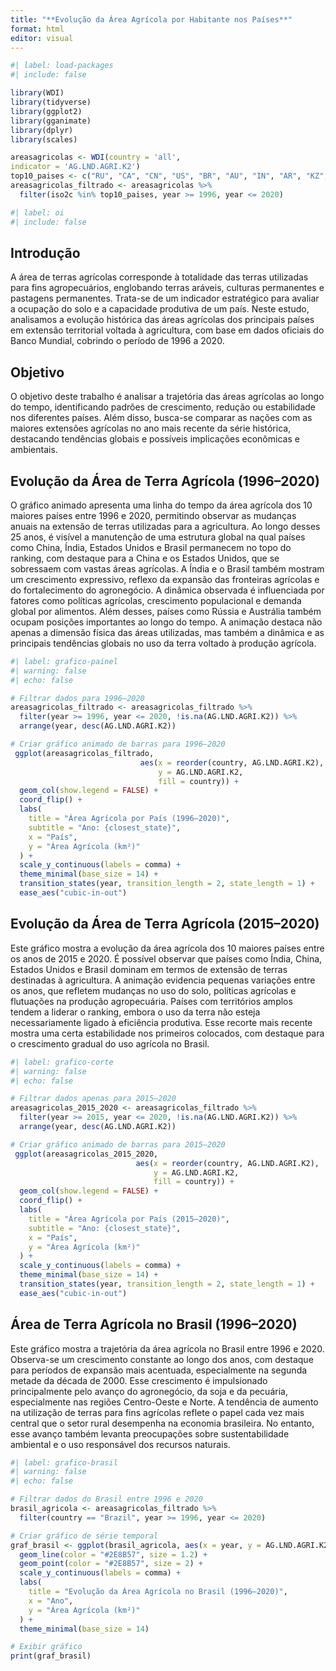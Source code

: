 ---
title: "**Evolução da Área Agrícola por Habitante nos Países**"
format: html
editor: visual
---

```{r}
#| label: load-packages
#| include: false

library(WDI)
library(tidyverse)
library(ggplot2)
library(gganimate)
library(dplyr)
library(scales)

areasagricolas <- WDI(country = 'all',
indicator = 'AG.LND.AGRI.K2')
top10_paises <- c("RU", "CA", "CN", "US", "BR", "AU", "IN", "AR", "KZ", "DZ")
areasagricolas_filtrado <- areasagricolas %>%
  filter(iso2c %in% top10_paises, year >= 1996, year <= 2020)


```

```{r}
#| label: oi
#| include: false


```

## Introdução

A área de terras agrícolas corresponde à totalidade das terras utilizadas para fins agropecuários, englobando terras aráveis, culturas permanentes e pastagens permanentes. Trata-se de um indicador estratégico para avaliar a ocupação do solo e a capacidade produtiva de um país. Neste estudo, analisamos a evolução histórica das áreas agrícolas dos principais países em extensão territorial voltada à agricultura, com base em dados oficiais do Banco Mundial, cobrindo o período de 1996 a 2020.

## Objetivo

O objetivo deste trabalho é analisar a trajetória das áreas agrícolas ao longo do tempo, identificando padrões de crescimento, redução ou estabilidade nos diferentes países. Além disso, busca-se comparar as nações com as maiores extensões agrícolas no ano mais recente da série histórica, destacando tendências globais e possíveis implicações econômicas e ambientais.

## Evolução da Área de Terra Agrícola (1996–2020)

O gráfico animado apresenta uma linha do tempo da área agrícola dos 10 maiores países entre 1996 e 2020, permitindo observar as mudanças anuais na extensão de terras utilizadas para a agricultura. Ao longo desses 25 anos, é visível a manutenção de uma estrutura global na qual países como China, Índia, Estados Unidos e Brasil permanecem no topo do ranking, com destaque para a China e os Estados Unidos, que se sobressaem com vastas áreas agrícolas. A Índia e o Brasil também mostram um crescimento expressivo, reflexo da expansão das fronteiras agrícolas e do fortalecimento do agronegócio. A dinâmica observada é influenciada por fatores como políticas agrícolas, crescimento populacional e demanda global por alimentos. Além desses, países como Rússia e Austrália também ocupam posições importantes ao longo do tempo. A animação destaca não apenas a dimensão física das áreas utilizadas, mas também a dinâmica e as principais tendências globais no uso da terra voltado à produção agrícola.

```{r}
#| label: grafico-painel
#| warning: false
#| echo: false

# Filtrar dados para 1996–2020
areasagricolas_filtrado <- areasagricolas_filtrado %>%
  filter(year >= 1996, year <= 2020, !is.na(AG.LND.AGRI.K2)) %>%
  arrange(year, desc(AG.LND.AGRI.K2))

# Criar gráfico animado de barras para 1996–2020
 ggplot(areasagricolas_filtrado,
                             aes(x = reorder(country, AG.LND.AGRI.K2),
                                 y = AG.LND.AGRI.K2,
                                 fill = country)) +
  geom_col(show.legend = FALSE) +
  coord_flip() +
  labs(
    title = "Área Agrícola por País (1996–2020)",
    subtitle = "Ano: {closest_state}",
    x = "País",
    y = "Área Agrícola (km²)"
  ) +
  scale_y_continuous(labels = comma) +
  theme_minimal(base_size = 14) +
  transition_states(year, transition_length = 2, state_length = 1) +
  ease_aes("cubic-in-out")

```

## 

## Evolução da Área de Terra Agrícola (2015–2020)

Este gráfico mostra a evolução da área agrícola dos 10 maiores países entre os anos de 2015 e 2020. É possível observar que países como Índia, China, Estados Unidos e Brasil dominam em termos de extensão de terras destinadas à agricultura. A animação evidencia pequenas variações entre os anos, que refletem mudanças no uso do solo, políticas agrícolas e flutuações na produção agropecuária. Países com territórios amplos tendem a liderar o ranking, embora o uso da terra não esteja necessariamente ligado à eficiência produtiva. Esse recorte mais recente mostra uma certa estabilidade nos primeiros colocados, com destaque para o crescimento gradual do uso agrícola no Brasil.

```{r}
#| label: grafico-corte
#| warning: false
#| echo: false

# Filtrar dados apenas para 2015–2020
areasagricolas_2015_2020 <- areasagricolas_filtrado %>%
  filter(year >= 2015, year <= 2020, !is.na(AG.LND.AGRI.K2)) %>%
  arrange(year, desc(AG.LND.AGRI.K2))

# Criar gráfico animado de barras para 2015–2020
 ggplot(areasagricolas_2015_2020,
                            aes(x = reorder(country, AG.LND.AGRI.K2),
                                y = AG.LND.AGRI.K2,
                                fill = country)) +
  geom_col(show.legend = FALSE) +
  coord_flip() +
  labs(
    title = "Área Agrícola por País (2015–2020)",
    subtitle = "Ano: {closest_state}",
    x = "País",
    y = "Área Agrícola (km²)"
  ) +
  scale_y_continuous(labels = comma) +
  theme_minimal(base_size = 14) +
  transition_states(year, transition_length = 2, state_length = 1) +
  ease_aes("cubic-in-out")

```

## Área de Terra Agrícola no Brasil (1996–2020)

Este gráfico mostra a trajetória da área agrícola no Brasil entre 1996 e 2020. Observa-se um crescimento constante ao longo dos anos, com destaque para períodos de expansão mais acentuada, especialmente na segunda metade da década de 2000. Esse crescimento é impulsionado principalmente pelo avanço do agronegócio, da soja e da pecuária, especialmente nas regiões Centro-Oeste e Norte. A tendência de aumento na utilização de terras para fins agrícolas reflete o papel cada vez mais central que o setor rural desempenha na economia brasileira. No entanto, esse avanço também levanta preocupações sobre sustentabilidade ambiental e o uso responsável dos recursos naturais.

```{r}
#| label: grafico-brasil
#| warning: false
#| echo: false

# Filtrar dados do Brasil entre 1996 e 2020
brasil_agricola <- areasagricolas_filtrado %>%
  filter(country == "Brazil", year >= 1996, year <= 2020)

# Criar gráfico de série temporal
graf_brasil <- ggplot(brasil_agricola, aes(x = year, y = AG.LND.AGRI.K2)) +
  geom_line(color = "#2E8B57", size = 1.2) +
  geom_point(color = "#2E8B57", size = 2) +
  scale_y_continuous(labels = comma) +
  labs(
    title = "Evolução da Área Agrícola no Brasil (1996–2020)",
    x = "Ano",
    y = "Área Agrícola (km²)"
  ) +
  theme_minimal(base_size = 14)

# Exibir gráfico
print(graf_brasil)
```
